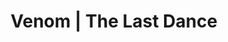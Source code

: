 ---
title: Venom | The Last Dance
description: Eddie and Venom are on the run. Hunted by both of their worlds and with the net closing in, the duo are forced into a devastating decision that will bring the curtains down on Venom and Eddie’s last dance.
rating: 14A
genre:
  - Action
  - Adventure
  - Sci-Fi
length: 109m
cast:
  - Tom Hardy
  - Juno Temple
  - Alanna Ubach
showtimes:
  - Nov 22nd
  - Nov 23rd
  - Nov 24th - 2pm Matinee
poster: ./images/Venom_The_Last_Dance_Poster.jpg
trailer: https://www.youtube.com/watch?v=__2bjWbetsA
socialImage: ./images/Venom_The_Last_Dance_Poster.jpg
reelAlternative: false
---
